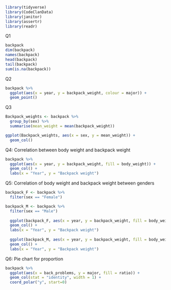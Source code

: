 ```r
library(tidyverse)
library(CodeClanData)
library(janitor)
library(assertr)
library(readr)
```
Q1
```r
backpack
dim(backpack)
names(backpack)
head(backpack)
tail(backpack)
sum(is.na(backpack))
```
Q2
```r
backpack %>% 
  ggplot(aes(x = year, y = backpack_weight, colour = major)) +
  geom_point()
```
Q3
```r
Backpack_weights <- backpack %>% 
  group_by(sex) %>% 
  summarise(mean_weight = mean(backpack_weight))

ggplot(Backpack_weights, aes(x = sex, y = mean_weight)) +
  geom_col()
```

Q4: Correlation between body weight and backpack weight
```r
backpack %>% 
  ggplot(aes(x = year, y = backpack_weight, fill = body_weight)) +
  geom_col() +
  labs(x = "Year", y = "Backpack weight")
```
Q5: Correlation of body weight and backpack weight between genders
```r
backpack_F <- backpack %>% 
  filter(sex == "Female")

backpack_M <- backpack %>% 
  filter(sex == "Male")
 
  ggplot(backpack_F, aes(x = year, y = backpack_weight, fill = body_weight)) +
  geom_col() +
  labs(x = "Year", y = "Backpack weight")
  
  ggplot(backpack_M, aes(x = year, y = backpack_weight, fill = body_weight)) +
  geom_col() +
  labs(x = "Year", y = "Backpack weight")
```
Q6: Pie chart for proportion
```r
backpack %>% 
  ggplot(aes(x = back_problems, y = major, fill = ratio)) +
  geom_col(stat = "identity", width = 1) +
  coord_polar("y", start=0) 

```

